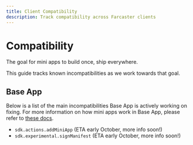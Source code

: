 ```yaml
---
title: Client Compatibility
description: Track compatibility across Farcaster clients
---
```


# Compatibility

The goal for mini apps to build once, ship everywhere.

This guide tracks known incompatibilities as we work towards that goal.

## Base App

Below is a list of the main incompatibilities Base App is actively working on fixing. For more information on how mini apps work in Base App, please refer to [these docs](https://docs.base.org/mini-apps).

- `sdk.actions.addMiniApp` (ETA early October, more info soon!)
- `sdk.experimental.signManifest` (ETA early October, more info soon!)